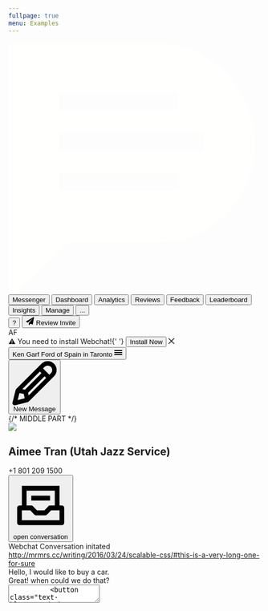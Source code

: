 ```yaml
---
fullpage: true
menu: Examples
---
```



<div class="w-screen h-screen bg-whiteSmoke flex flex-col">
  <nav class="_nav flex-no-shrink w-full bg-black text-white flex h-11 items-center">
    <svg
      class="_podium-logo w-6 ml-5 mr-3 mt-2 flex-no-shrink"
      viewBox="0 0 28 28"
      xmlns="http://www.w3.org/2000/svg"
    >
      <title>Podium</title>
      <g>
        {' '}
        <path
          d="M59.925 18.23c1.634 0 2.45-.433 3.018-1.097.532-.63.816-1.414.816-2.317 0-.903-.29-1.727-.82-2.357-.57-.67-1.39-1.1-3.02-1.1h-3.98c-.2 0-.35.15-.35.35v6.17c0 .19.16.35.35.35h3.98zm-4.332 3.29v5.38c0 .192-.158.35-.35.35H52.22c-.194 0-.352-.158-.352-.35V8.422c0-.19.158-.35.352-.35h7.55c2.938 0 4.667.714 5.94 2.042 1.143 1.166 1.796 2.915 1.796 4.7 0 1.78-.653 3.528-1.796 4.695-1.24 1.29-3.002 2.01-5.94 2.01h-4.177zm23.947 2.716c3.642 0 6.347-2.96 6.347-6.575 0-3.61-2.705-6.57-6.348-6.57s-6.35 2.96-6.35 6.58 2.7 6.58 6.34 6.58zm0-16.437c5.96 0 10.072 4.4 10.072 9.86 0 5.45-4.112 9.86-10.073 9.86-5.96 0-10.08-4.41-10.08-9.87 0-5.456 4.11-9.86 10.07-9.86zm19.43 16.16c2.29 0 3.862-.8 4.94-2.14.882-1.1 1.404-2.57 1.404-4.17 0-1.59-.522-3.07-1.405-4.16-1.08-1.348-2.65-2.14-4.94-2.14h-2.41c-.2 0-.35.154-.35.35v11.9c0 .19.15.35.35.35h2.41zm-.415 3.28h-5.72c-.193 0-.35-.16-.35-.35V8.42c0-.19.157-.35.35-.35h5.72c3.062 0 5.078.66 6.65 1.81 2.373 1.75 3.836 4.602 3.836 7.78 0 3.176-1.46 6.027-3.83 7.78-1.57 1.15-3.59 1.807-6.65 1.807zm13.68-18.83c0-.196.157-.35.35-.35h3.023c.193 0 .35.154.35.35V26.9c0 .19-.157.35-.35.35h-3.022c-.194 0-.352-.16-.352-.35V8.422m8 10.745V8.422c0-.19.158-.35.352-.35h3.022c.193 0 .352.16.352.35v11.02c0 1.754.47 2.82 1.27 3.56.826.795 1.985 1.234 3.283 1.234 1.296 0 2.455-.44 3.284-1.233.8-.74 1.27-1.807 1.27-3.56V8.423c0-.192.157-.35.35-.35h3.022c.19 0 .35.158.35.35v10.744c0 2.933-.89 4.958-2.49 6.384-1.49 1.32-3.62 1.98-5.8 1.98-2.18 0-4.307-.66-5.796-1.97-1.6-1.42-2.484-3.45-2.484-6.38m29.813-3.193c.115.153.31.153.424 0l5.83-7.6c.118-.154.37-.28.566-.28h2.697c.193 0 .35.16.35.35V26.93c0 .192-.16.35-.35.35h-3.02c-.194 0-.352-.158-.352-.35V14.92c0-.19-.096-.223-.213-.07l-5.51 7.143c-.117.15-.31.15-.427 0l-5.504-7.15c-.12-.15-.216-.12-.216.073V26.92c0 .193-.16.35-.35.35h-3.02c-.196 0-.35-.157-.35-.35V8.444c0-.192.154-.35.35-.35h2.695c.19 0 .445.126.562.28l5.83 7.6"
          fill="#333333"
        />{' '}
      </g>
      <g>
        {' '}
        <path
          fill="#FFFFFE"
          d="M16.6,0.2H0.4C0.2,0.2,0,0.3,0,0.6v26.8c0,0.7,0.4,0.8,0.9,0.4l2.5-2.4l3.2-3.1c0.1-0.1,0.3-0.1,0.4-0.1h9.8 c5.9,0,10.5-5.1,10.5-10.9C27.2,5.3,22.5,0.2,16.6,0.2z M5.5,5.8c0-0.1,0.1-0.2,0.2-0.2h12.9c0.1,0,0.2,0.1,0.2,0.2v1.6 c0,0.1-0.1,0.2-0.2,0.2H5.8c-0.1,0-0.2-0.1-0.2-0.2V5.8z M18.9,16.3c0,0.1-0.1,0.2-0.2,0.2H5.8c-0.1,0-0.2-0.1-0.2-0.2v-1.6 c0-0.1,0.1-0.2,0.2-0.2h12.9c0.1,0,0.2,0.1,0.2,0.2V16.3z M21.6,11.9c0,0.1-0.1,0.2-0.2,0.2H5.8c-0.1,0-0.2-0.1-0.2-0.2v-1.6 c0-0.1,0.1-0.2,0.2-0.2h15.6c0.1,0,0.2,0.1,0.2,0.2V11.9z"
        />{' '}
      </g>
    </svg>
    <button class="mx-4 h-full text-white cursor-default">Messenger</button>
    <button class="mx-4 h-full text-steel hover:text-white md:block hidden">
      Dashboard
    </button>
    <button class="mx-4 h-full text-steel hover:text-white md:block hidden">
      Analytics
    </button>
    <button class="mx-4 h-full text-steel hover:text-white md:block hidden">
      Reviews
    </button>
    <button class="mx-4 h-full text-steel hover:text-white md:block hidden">
      Feedback
    </button>
    <button class="mx-4 h-full text-steel hover:text-white lg:block hidden">
      Leaderboard
    </button>
    <button class="mx-4 h-full text-steel hover:text-white lg:block hidden">
      Insights
    </button>
    <button class="mx-4 h-full text-steel hover:text-white lg:block hidden">
      Manage
    </button>
    <button class="mx-4 h-full text-steel hover:text-white lg:hidden block">
      ...
    </button>
    <div class="flex-1" />
    <button class="border-2 hover:border-white border-steel font-semibold ph-4 w-7 h-7 hover:text-white mx-4 rounded-full text-steel flex-no-shrink">
      ?
    </button>
    <button class="mx-4 btn bg-mineShaft hover:bg-steel text-white pl-4 pr-5 py-3 whitespace-no-wrap">
      <svg
        class="fill-current h-4 mr-3"
        color="#ffffff"
        height="16px"
        width="16px"
        viewBox="0 0 512 512"
        xmlns="http://www.w3.org/2000/svg"
      >
        <path
          d="M511.736269,21.4285714 L438.594807,460.285714 C437.642444,465.809524 434.594883,470.095238 429.452124,473.142857 C426.785509,474.666667 423.833184,475.428571 420.59515,475.428571 C418.499952,475.428571 416.214282,474.952381 413.738138,474 L284.312036,421.142857 L215.170498,505.428571 C211.741992,509.809524 207.075414,512 201.170765,512 C198.694622,512 196.599424,511.619048 194.885171,510.857143 C191.266192,509.52381 188.361486,507.285714 186.171051,504.142857 C183.980617,501 182.8854,497.52381 182.8854,493.714286 L182.8854,394 L429.737833,91.4285714 L124.315089,355.714286 L11.4600988,309.428571 C4.41261423,306.761905 0.603163096,301.52381 0.0317454261,293.714286 C-0.349199687,286.095238 2.69836122,280.47619 9.17442814,276.857143 L484.593929,2.57142857 C487.451018,0.857142857 490.498579,0 493.736612,0 C497.546063,0 500.974569,1.04761905 504.02213,3.14285714 C510.307725,7.71428571 512.879104,13.8095238 511.736269,21.4285714 Z"
          id="Shape"
        />
      </svg>
      Review Invite
    </button>
    <div class="_avatar border-2 border-green flex h-8 items-center justify-center mr-4 rounded-full text-green w-8 flex-no-shrink">
      AF
    </div>
  </nav>
  <div class="_header p-5 flex items-center justify-between">
    <div class="_webchat-banner rounded font-semibold bg-mystic py-3 px-4 hidden md:block text-sm">
      ⚠️ You need to install Webchat!{' '}
      <button class="ml-4 btn btn--primary px-4 py-2">Install Now</button>
      <svg
        class="ml-4 hover:text-black cursor-pointer text-iron fill-current"
        height="12px"
        width="12px"
        viewBox="0 0 512 512"
        xmlns="http://www.w3.org/2000/svg"
      >
        <polygon points="512 41.5739061 470.426094 0 256 214.426094 41.5739061 0 0 41.5739061 214.426094 256 0 470.426094 41.5739061 512 256 297.603308 470.426094 512 512 470.426094 297.573906 256" />
      </svg>
    </div>
    <button class="_location-picker flex flex-grow md:flex-no-grow items-center rounded bg-white py-4 px-5 text-blue font-bold">
      <span class="flex-grow truncate pr-5 cursor-pointer text-left">
        Ken Garf Ford of Spain in Taronto
      </span>
      <svg
        class="h-5 fill-current"
        color="#4C76E0"
        height="16px"
        width="16px"
        viewBox="0 0 512 512"
        xmlns="http://www.w3.org/2000/svg"
      >
        <path d="M0,128 C0,110.326888 14.3292507,96 32.0036842,96 L479.996316,96 C497.671463,96 512,110.323002 512,128 C512,145.673112 497.670749,160 479.996316,160 L32.0036842,160 C14.3285375,160 0,145.676998 0,128 Z M0,256 C0,238.326888 14.3292507,224 32.0036842,224 L479.996316,224 C497.671463,224 512,238.323002 512,256 C512,273.673112 497.670749,288 479.996316,288 L32.0036842,288 C14.3285375,288 0,273.676998 0,256 Z M0,384 C0,366.326888 14.3292507,352 32.0036842,352 L479.996316,352 C497.671463,352 512,366.323002 512,384 C512,401.673112 497.670749,416 479.996316,416 L32.0036842,416 C14.3285375,416 0,401.676998 0,384 Z" />
      </svg>
    </button>
  </div>
  <div class="_main-wrapper flex-grow flex mx-5 shadow bg-white">
    <div class="_left-sidebar md:w-2/5 lg:w-1/4 hidden md:block">
      <div class="_left-topbar border-b border-mystic mx-6 py-3 h-11 flex items-stretch">
        <button class="btn flex hover:text-blueDark items-center mr-4 px-4 py-3 text-blue text-lg truncate">
          <svg
            class="_pen fill-current w-5 h-5 mr-3 flex-no-shrink"
            viewBox="0 0 512 512"
            xmlns="http://www.w3.org/2000/svg"
          >
            <path d="M353.905803,84.7669304 L372.339459,66.3849745 C391.925218,46.8253445 426.078684,46.8253445 445.664443,66.3849745 L445.613239,66.3337713 C465.198997,85.9190029 465.198997,120.07155 445.613239,139.682384 L427.230788,158.089941 L353.905803,84.7669304 Z M81.0365003,370.250483 L131.626643,380.363118 L141.765154,430.9519 L60.7850817,451.202773 L81.0365003,370.250483 Z M144.991043,330.798402 L114.037864,324.628414 L317.729755,120.993208 L336.291422,139.554376 L144.991043,330.798402 Z M181.192694,367.02468 L372.46747,175.755052 L391.054739,194.290618 L187.38845,397.951424 L181.192694,367.02468 Z M481.866094,30.1586965 C462.382744,10.7014729 436.524422,0 408.976349,0 C381.47948,0 355.569953,10.7014729 336.112206,30.1842981 L44.0411782,322.273066 C40.7384816,325.550072 38.4086724,329.646329 37.2821712,334.152213 L0.747690494,480.183796 C-1.40290263,488.913945 1.15732728,498.156126 7.50669744,504.479723 C13.8304653,510.854524 23.0984976,513.414685 31.8032792,511.238548 L177.864395,474.705051 C182.344798,473.604182 186.466768,471.248834 189.743862,467.971828 L481.840492,175.88306 C501.298239,156.425837 512,130.517007 512,103.020878 C512,75.4991476 501.298239,49.5903184 481.814889,30.1330949 L481.866094,30.1586965 Z" />
          </svg>
          New Message
        </button>
      </div>
    </div>
    {/* MIDDLE PART */}
    <div class="_middle flex flex-col flex-grow border-l border-r border-mystic">
      <div class="_middle-topbar h-11 border-b border-mystic px-4 items-center flex">
        <div class="_avatar px-4 flex items-center justify-center flex-no-shrink">
          <img
            class="h-9"
            src="https://s3.amazonaws.com/podium-prod/avatar/unknown-user.png"
          />
        </div>
        <div class="_contactInfo">
          <h2 class="md:text-lg text-base font-semibold truncate">
            Aimee Tran (Utah Jazz Service)
          </h2>
          <div class="-mt-3 text-sm text-steel">+1 801 209 1500</div>
        </div>
        <div class="flex-grow" />
        <button class="btn text-steel hover:bg-whiteSmoke px-4 py-3 mr-4 uppercase text-sm flex">
          <svg
            class="fill-current w-5 h-5 mr-2"
            viewBox="0 0 512 512"
            xmlns="http://www.w3.org/2000/svg"
          >
            <path d="M384,263.876923 L384,129.969231 L128,129.969231 L128,263.876923 L170.666667,263.876923 C176.32,263.876923 181.738667,266.242626 185.749333,270.416082 L222.165333,308.512821 L289.834667,308.512821 L326.250667,270.416082 C330.261333,266.242626 335.68,263.876923 341.333333,263.876923 L384,263.876923 Z M85.3333333,263.876923 L85.3333333,85.3333333 L426.666667,85.3333333 L426.666667,263.876923 L448,263.876923 C459.776,263.876923 469.333333,273.875364 469.333333,286.194872 L469.333333,420.102564 C469.333333,432.422072 459.776,442.420513 448,442.420513 L64,442.420513 C52.224,442.420513 42.6666667,432.422072 42.6666667,420.102564 L42.6666667,286.194872 C42.6666667,273.875364 52.224,263.876923 64,263.876923 L85.3333333,263.876923 Z M85.3333333,397.784615 L426.666667,397.784615 L426.666667,308.512821 L350.165333,308.512821 L313.749333,346.609559 C309.738667,350.805333 304.32,353.148718 298.666667,353.148718 L213.333333,353.148718 C207.68,353.148718 202.261333,350.805333 198.250667,346.609559 L161.834667,308.512821 L85.3333333,308.512821 L85.3333333,397.784615 Z M170.666667,219.241026 L170.666667,174.605128 L341.333333,174.605128 L341.333333,219.241026 L170.666667,219.241026 Z" />
          </svg>
          <span class="hidden lg:block truncate"> open conversation </span>
        </button>
      </div>
      <div class="_messanges-wrapper p-6 flex-grow flex flex-col flex-grow justify-end">
        <div class="flex-grow" />
        <div class="text-center text-jumbo text-xs">
          Webchat Conversation initated
        </div>
        <a
          href="http://mrmrs.cc/writing/2016/03/24/scalable-css/"
          class="no-underline hover:underline w-1/3 mx-auto text-jumbo text-xs truncate mb-3"
        >
          http://mrmrs.cc/writing/2016/03/24/scalable-css/#this-is-a-very-long-one-for-sure
        </a>
        <div class="chat-left text-sm bg-blue text-white p-4 self-start">
          Hello, I would like to buy a car.
        </div>
        <div class="chat-right text-sm bg-mystic p-4 self-end">
          Great! when could we do that?
        </div>
      </div>
      <div class="_composer p-4">
        <div class="_message-input flex border-2 border-iron ">
          <textarea class="rounded w-full flex-grow" />
          <button class="text-blue">Send</button>
        </div>
      </div>
    </div>
    <div class="_right-sidebar w-1/4 hidden lg:block relative">
      <div class="_user-topcard border-b border-mystic pb-7">
        <img
          class="absolute pin-t pin-r h-9 p-4 m-2 hover:bg-whiteSmoke rounded-full transition cursor-pointer"
          src="https://messenger.podium.com/static/media/menu.e418c7b4.svg"
        />
        <div class="_avatar px-4 flex items-center mt-7 justify-center flex-no-shrink">
          <img
            class="h-10"
            src="https://s3.amazonaws.com/podium-prod/avatar/unknown-user.png"
          />
        </div>
        <div class="text-2 text-center font-semibold">
          Aimee Tran (Utah Jazz Service)
        </div>
        <div class="_phone text-center mt-2">+1 801 209 1500</div>
      </div>
    </div>
  </div>
</div>
